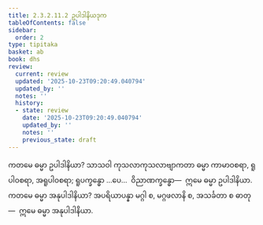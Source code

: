 ```yaml
---
title: 2.3.2.11.2 ဥပါဒါနိယဒုက
tableOfContents: false
sidebar:
  order: 2
type: tipitaka
basket: ab
book: dhs
review:
  current: review
  updated: '2025-10-23T09:20:49.040794'
  updated_by: ''
  notes: ''
  history:
  - state: review
    date: '2025-10-23T09:20:49.040794'
    updated_by: ''
    notes: ''
    previous_state: draft
---
```



<ReviewStatus review={frontmatter.review} showDetails={true} />

<HypothesisAnnotation frontmatter={frontmatter} />

<DynamicBreadcrumb />

<Division number="1225" book="dhs" e="ch" v="29" p="242">

<Paragraph number="1922" book="dhs">
ကတမေ ဓမ္မာ ဥပါဒါနိယာ? သာသဝါ ကုသလာကုသလာဗျာကတာ ဓမ္မာ ကာမာဝစရာ, ရူပါဝစရာ, အရူပါဝစရာ; ရူပက္ခန္ဓော …ပေ…  ဝိညာဏက္ခန္ဓော—  ဣမေ ဓမ္မာ ဥပါဒါနိယာ.
</Paragraph>

</Division>
<Division number="1226" book="dhs" e="ch" v="29" p="242">

<Paragraph number="1923" book="dhs">
ကတမေ ဓမ္မာ အနုပါဒါနိယာ? အပရိယာပန္နာ မဂ္ဂါ စ, မဂ္ဂဖလာနိ စ, အသင်္ခတာ စ ဓာတု—  ဣမေ ဓမ္မာ အနုပါဒါနိယာ.
</Paragraph>
</Division>